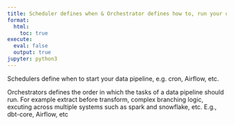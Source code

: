 ```yaml
---
title: Scheduler defines when & Orchestrator defines how to, run your data pipelines
format:
  html:
    toc: true
execute:
  eval: false
  output: true
jupyter: python3
---
```




Schedulers define when to start your data pipeline, e.g. cron, Airflow, etc.

Orchestrators defines the order in which the tasks of a data pipeline should run. For example extract before transform, complex branching logic, excuting across multiple systems such as spark and snowflake, etc. E.g., dbt-core, Airflow, etc


